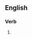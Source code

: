 ==English==

===Verb===
{{head|en|present participle}}

# {{present participle of|narrate|lang=en|nocat=1}}